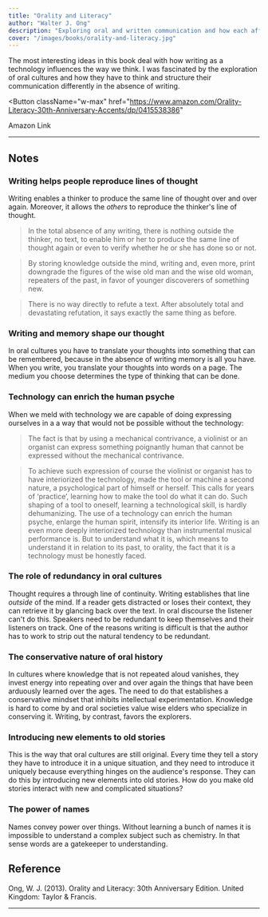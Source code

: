 ```yaml
---
title: "Orality and Literacy"
author: "Walter J. Ong"
description: "Exploring oral and written communication and how each affects the way we think."
cover: "/images/books/orality-and-literacy.jpg"
---
```


<p className="large">
  The most interesting ideas in this book deal with how writing as a technology
  influences the way we think. I was fascinated by the exploration of oral
  cultures and how they have to think and structure their communication
  differently in the absence of writing.
</p>

<Button
  className="w-max"
  href="https://www.amazon.com/Orality-Literacy-30th-Anniversary-Accents/dp/0415538386"
>
  <Icon icon="external" className="w-5 mr-2" />
  Amazon Link
</Button>

---

## Notes

### Writing helps people reproduce lines of thought

Writing enables a thinker to produce the same line of thought over and over again. Moreover, it allows the _others_ to reproduce the thinker's line of thought.

> In the total absence of any writing, there is nothing outside the thinker, no text, to enable him or her to produce the same line of thought again or even to verify whether he or she has done so or not.

> By storing knowledge outside the mind, writing and, even more, print downgrade the figures of the wise old man and the wise old woman, repeaters of the past, in favor of younger discoverers of something new.

> There is no way directly to refute a text. After absolutely total and devastating refutation, it says exactly the same thing as before.

### Writing and memory shape our thought

In oral cultures you have to translate your thoughts into something that can be remembered, because in the absence of writing memory is all you have. When you write, you translate your thoughts into words on a page. The medium you choose determines the type of thinking that can be done.

### Technology can enrich the human psyche

When we meld with technology we are capable of doing expressing ourselves in a a way that would not be possible without the technology:

> The fact is that by using a mechanical contrivance, a violinist or an organist can express something poignantly human that cannot be expressed without the mechanical contrivance.

> To achieve such expression of course the violinist or organist has to have interiorized the technology, made the tool or machine a second nature, a psychological part of himself or herself. This calls for years of ‘practice’, learning how to make the tool do what it can do. Such shaping of a tool to oneself, learning a technological skill, is hardly dehumanizing. The use of a technology can enrich the human psyche, enlarge the human spirit, intensify its interior life. Writing is an even more deeply interiorized technology than instrumental musical performance is. But to understand what it is, which means to understand it in relation to its past, to orality, the fact that it is a technology must be honestly faced.

### The role of redundancy in oral cultures

Thought requires a through line of continuity. Writing establishes that line _outside_ of the mind. If a reader gets distracted or loses their context, they can retrieve it by glancing back over the text. In oral discourse the listener can't do this. Speakers need to be redundant to keep themselves and their listeners on track. One of the reasons writing is difficult is that the author has to work to strip out the natural tendency to be redundant.

### The conservative nature of oral history

In cultures where knowledge that is not repeated aloud vanishes, they invest energy into repeating over and over again the things that have been arduously learned over the ages. The need to do that establishes a conservative mindset that inhibits intellectual experimentation. Knowledge is hard to come by and oral societies value wise elders who specialize in conserving it. Writing, by contrast, favors the explorers.

### Introducing new elements to old stories

This is the way that oral cultures are still original. Every time they tell a story they have to introduce it in a unique situation, and they need to introduce it uniquely because everything hinges on the audience's response. They can do this by introducing new elements into old stories. How do you make old stories interact with new and complicated situations?

### The power of names

Names convey power over things. Without learning a bunch of names it is impossible to understand a complex subject such as chemistry. In that sense words are a gatekeeper to understanding.

<HrSection />

## Reference

Ong, W. J. (2013). Orality and Literacy: 30th Anniversary Edition. United Kingdom: Taylor & Francis.

---
